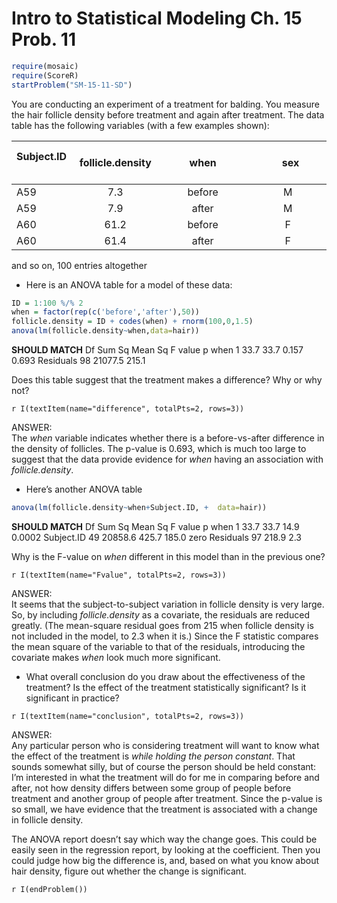 Intro to Statistical Modeling Ch. 15 Prob. 11
========================================================
```r
require(mosaic)
require(ScoreR)
startProblem("SM-15-11-SD")
```


You are conducting an experiment of a treatment for balding.  You measure the hair follicle density before treatment and again after treatment.  The data table has the following variables (with a few examples shown):

Subject.ID &nbsp; | &nbsp; follicle.density &nbsp; | &nbsp; when &nbsp; | &nbsp; sex 
|:---|:---:|:----:|:---:|
A59 | 7.3 | before | M 
A59 | 7.9 | after | M 
A60 | 61.2 | before | F 
A60 | 61.4 | after | F 
and so on, 100 entries altogether 

* Here is an ANOVA table for a model of these data:

```r
ID = 1:100 %/% 2
when = factor(rep(c('before','after'),50))
follicle.density = ID + codes(when) + rnorm(100,0,1.5)
anova(lm(follicle.density~when,data=hair))
```
**SHOULD MATCH**
Df  Sum Sq Mean Sq F value  p
when         1    33.7   33.7  0.157 0.693
Residuals   98 21077.5  215.1

Does this table suggest that the treatment makes a difference?  Why or why not?

`r I(textItem(name="difference", totalPts=2, rows=3))`

<aside>
ANSWER:   
The *when* variable indicates whether there is a before-vs-after difference in the density of follicles.  The p-value is 0.693, which is much too large to suggest that the data provide evidence for *when* having an association with *follicle.density*.
</aside>


* Here's another ANOVA table
```r
anova(lm(follicle.density~when+Subject.ID, +  data=hair))
```
**SHOULD MATCH**
Df  Sum Sq Mean Sq  F value p
when        1    33.7   33.7  14.9  0.0002
Subject.ID 49 20858.6  425.7 185.0  zero
Residuals  97   218.9    2.3

Why is the F-value on *when* different in this model than in the previous one?

`r I(textItem(name="Fvalue", totalPts=2, rows=3))`

<aside>
ANSWER:   
It seems that the subject-to-subject variation in follicle density is very large.  So, by including *follicle.density* as a covariate, the residuals are reduced greatly.  (The mean-square residual goes from 215 when follicle density is not included in the model, to 2.3 when it is.)  Since the F statistic compares the mean square of the variable to that of the residuals, introducing the covariate makes *when* look much more significant.
</aside>

* What overall conclusion do you draw about the effectiveness of the treatment?  Is the effect of the treatment statistically significant?  Is it significant in practice?

`r I(textItem(name="conclusion", totalPts=2, rows=3))`

<aside>
ANSWER:    
Any particular person who is considering treatment will want to know what the effect of the treatment is *while holding the person constant*.  That sounds somewhat silly, but of course the person should be held constant: I'm interested in what the treatment will do for me in comparing before and after, not how density differs between some group of people before treatment and another group of people after treatment.  Since the p-value is so small, we have evidence that
the treatment is associated with a change in follicle density.

The ANOVA report doesn't say which way the change goes.  This could be easily seen in the regression report, by looking at the coefficient. Then you could judge how big the difference is, and, based on what you know about hair density, figure out whether the change is significant.
</aside>

`r I(endProblem())`